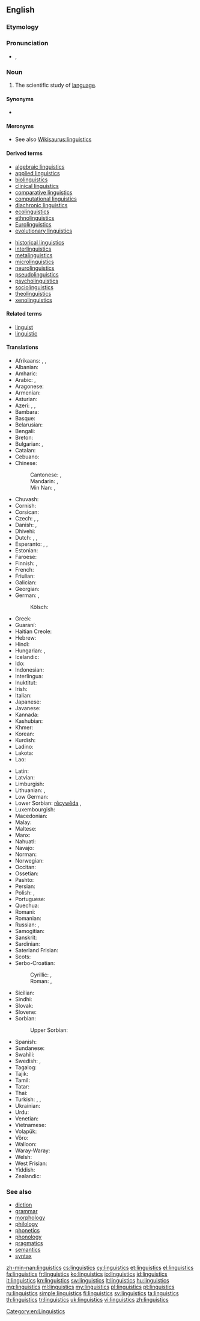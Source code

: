 ==English==

===Etymology===
{{suffix|linguist|ics|lang=en}}

===Pronunciation===
* {{IPA|/lɪŋˈɡwɪs.tɪks/}}, {{X-SAMPA|/lIN"gwIs.tIks/}}

===Noun===
{{wikipedia}}
{{en-noun|-}}

# The scientific study of [[language]].

====Synonyms====
* {{l|en|speechlore}}

====Meronyms====
* See also [[Wikisaurus:linguistics]]

====Derived terms====
{{top2}}
* [[algebraic linguistics]]
* [[applied linguistics]]
* [[biolinguistics]]
* [[clinical linguistics]]
* [[comparative linguistics]]
* [[computational linguistics]]
* [[diachronic linguistics]]
* [[ecolinguistics]]
* [[ethnolinguistics]]
* [[Eurolinguistics]]
* [[evolutionary linguistics]]
{{mid2}}
* [[historical linguistics]]
* [[interlinguistics]]
* [[metalinguistics]]
* [[microlinguistics]]
* [[neurolinguistics]]
* [[pseudolinguistics]]
* [[psycholinguistics]]
* [[sociolinguistics]]
* [[theolinguistics]]
* [[xenolinguistics]]
{{bottom}}

====Related terms====
* [[linguist]]
* [[linguistic]]

====Translations====
{{trans-top|scientific study of language}}
* Afrikaans: {{t-|af|taalwetenskappe}}, {{t+|af|taalkunde}}, {{t-|af|linguistiek}}
* Albanian: {{t-|sq|gjuhësi}}
* Amharic: {{t-|am|የቋንቋ ጥናት|sc=Ethi}}
* Arabic: {{t-|ar|لسانيات|f|p|tr=lisaniyaat}}, {{t-|ar|علم اللغة|m|tr=3ilm al-lúgha}}
* Aragonese: {{t-|an|lingüistica|f}}
* Armenian: {{t-|hy|լեզվաբանություն|tr=lezvabanut’yun}}
* Asturian: {{t-|ast|llingüística|f}}
* Azeri: {{t-|az|dilçilik}}, {{t-|az|dilşünaslıq}}, {{t-|az|linqvistika}}
* Bambara: {{t-|bm|kankalan}}
* Basque: {{t-|eu|hizkuntzalaritza}}
* Belarusian: {{t-|be|мовазнаўства|f|tr=movaznaustva}}
* Bengali: {{t+|bn|ভাষাবিজ্ঞান|sc=Beng}}
* Breton: {{t-|br|yezhoniezh}}
* Bulgarian: {{t+|bg|лингвистика|f|tr=lingvistika}}, {{t+|bg|езикознание|n|tr=ezikoznanie}}
* Catalan: {{t+|ca|lingüística|f}}
* Cebuano: {{tø|ceb|linggwistiks}}
* Chinese:
*: Cantonese: {{tø|yue|語言學}}, {{tø|yue|语言学}}
*: Mandarin: {{t-|cmn|語言學|sc=Hani}}, {{t-|cmn|语言学|tr=yǔyánxué|sc=Hani}}
*: Min Nan: {{t-|nan|語言學}}, {{t-|nan|语言学|tr=gí-giân-ha̍k}}
* Chuvash: {{tø|cv|лингвистика|tr=lingvistika|sc=Cyrl}}
* Cornish: {{t-|kw|scyens yeth}}
* Corsican: {{t-|co|linguistica|f}}
* Czech: {{t+|cs|jazykověda|f}}, {{t-|cs|jazykozpyt|m}}, {{t+|cs|lingvistika|f}}
* Danish: {{t-|da|lingvistik|c}}, {{t-|da|sprogforskning|c}}
* Dhivehi: {{t-|dv|ބަހަވީ އިލްމު|sc=Thaa}}
* Dutch: {{t+|nl|linguïstiek|f}}, {{t+|nl|taalkunde|f}}, {{t-|nl|taalwetenschappen|f|p}}
* Esperanto: {{t-|eo|lingvoscienco}}, {{t-|eo|lingvistiko}}, {{t-|eo|lingviko}}
* Estonian: {{t+|et|keeleteadus}}
* Faroese: {{t-|fo|málfrøði}}
* Finnish: {{t+|fi|kielitiede}}, {{t+|fi|lingvistiikka}}
* French: {{t+|fr|linguistique|f}}
* Friulian: {{tø|fur|lenghistiche|f}}
* Galician: {{t-|gl|lingüística|f}}
* Georgian: {{t-|ka|ენათმეცნიერება|tr=enat‘metsniereba|sc=Geor}}
* German: {{t+|de|Linguistik|f}}, {{t+|de|Sprachwissenschaft|f}}
*: Kölsch: {{tø|ksh|Shproocheweßßeschaff|f}}
* Greek: {{t+|el|γλωσσολογία|f}}
* Guaraní: {{t-|gn|ñe'ẽkuaaty ha ñe'ẽtekuaa}}
* Haitian Creole: {{tø|ht|lengwistik}}
* Hebrew: {{t+|he|בלשנות|f|tr=balshanut}}
* Hindi: {{t-|hi|भाषाविज्ञान|m|tr=bhāṣāvigyān}}
* Hungarian: {{t+|hu|nyelvészet}}, {{t+|hu|nyelvtudomány}}
* Icelandic: {{t-|is|málvísindi|n|p}}
* Ido: {{t+|io|linguistiko}}
* Indonesian: {{t+|id|linguistik}}
* Interlingua: {{t+|ia|linguistica}}
* Inuktitut: {{t|iu|ᐅᖄᓯᓕᕆᓂᖅ|tr=urkaasiliriniq|sc=Cans}}
* Irish: {{t-|ga|teangeolaíocht}}
* Italian: {{t+|it|linguistica|f}}
* Japanese: {{t-|ja|言語学|tr=げんごがく, gengogaku}}
* Javanese: {{t-|jv|linguistik}}
* Kannada: {{t+|kn|ಭಾಷಾ ವಿಜ್ಞಾನ|sc=Knda}}
* Kashubian: {{t-|csb|lingwistika|f}}
* Khmer: {{t-|km|ភាសាសាស្ត្រ|tr=pīăsā sāh|sc=Khmr}}
* Korean: {{t+|ko|언어학|tr=eoneohak}}
* Kurdish: {{t+|ku|zimannasî}}
* Ladino: {{tø|lad|linguistika|f}}
* Lakota: {{tø|lkt|iyápi wóuŋspe}}
* Lao: {{t+|lo|ພາສາສາດ|sc=Laoo}}
{{trans-mid}}
* Latin: {{t-|la|linguistica|f}}
* Latvian: {{t-|lv|valodniecība}}
* Limburgish: {{t-|li|Taalweitesjap|f}}
* Lithuanian: {{t+|lt|lingvistika|f}}, {{t+|lt|kalbotyra|f}}
* Low German: {{t-|nds|Spraakwetenschop|f}}
* Lower Sorbian: [[rěcywěda]] {{f}}, {{tø|dsb|linguistika|f}}
* Luxembourgish: {{t-|lb|Sproochwëssenschaft|f}}
* Macedonian: {{t-|mk|лингвистика|f|tr=lingvistika}}
* Malay: {{t-|ms|linguistik}}
* Maltese: {{t-|mt|lingwistika|f}}
* Manx: {{t-|gv|çhengoaylleeaght|f}}
* Nahuatl: {{t+|nah|tlahtōlmatiliztli}}
* Navajo: {{tø|nv|saad naalkaah}}
* Norman: {{tø|roa-nor|lîndgistique}}
* Norwegian: {{t+|no|lingvistikk}}
* Occitan: {{t+|oc|lingüistica|f}}
* Ossetian: {{tø|os|æвзагзонынад|tr=ævzagzonynad|sc=Cyrl}}
* Pashto: {{t-|ps|ژبپوهنه|sc=ps-Arab}}
* Persian: {{t-|fa|زبان‌شناسی|tr=zabān-šenāsi}}
* Polish: {{t+|pl|lingwistyka|f}}, {{t+|pl|językoznawstwo|n}}
* Portuguese: {{t+|pt|lingüística|f}}
* Quechua: {{t-|qu|simi yachaq}}
* Romani: {{tø|rom|chhibavipen}}
* Romanian: {{t-|ro|lingvistică|f}}
* Russian: {{t+|ru|языкознание|n|tr=jazykoznánije}}, {{t+|ru|лингвистика|f|tr=lingvístika}}
* Samogitian: {{tø|sgs|kalbuotīra|f}}
* Sanskrit: {{t-|sa|भाषाविज्ञान|m|tr=bhāṣāvijñāna}}
* Sardinian: {{t-|sc|linguìstica|f}}
* Saterland Frisian: {{tø|stq|sproakwietenskup|f}}
* Scots: {{tø|sco|lingueestics}}
* Serbo-Croatian:
*: Cyrillic: {{t-|sh|лингвистика|f|alt=лингвѝстика|sc=Cyrl}}, {{t-|sh|језикословље|n|sc=Cyrl}}
*: Roman: {{t-|sh|lingvistika|f|alt=lingvìstika}}, {{t-|sh|jezikoslovlje|n}}
* Sicilian: {{t-|scn|linguìstica|f}}
* Sindhi: {{t+|sd|لسانيات|tr=lisāniāt|sc=sd-Arab}}
* Slovak: {{t-|sk|jazykoveda|f}}
* Slovene: {{t+|sl|jezikoslovje|n}}
* Sorbian:
*: Upper Sorbian: {{t-|hsb|rěčespyt|m}}
* Spanish: {{t+|es|lingüística|f}}
* Sundanese: {{t-|su|linguistik}}
* Swahili: {{t+|sw|isimu}}
* Swedish: {{t+|sv|lingvistik|c}}, {{t+|sv|språkvetenskap|c}}
* Tagalog: {{t-|tl|linggwistika}}
* Tajik: {{t-|tg|забоншиносӣ|tr=zabonşinosˈi|sc=Cyrl}}
* Tamil: {{t+|ta|மொழியியல்}}
* Tatar: {{t-|tt|тел белеме|tr=tel beleme|sc=Cyrl}}
* Thai: {{t-|th|ภาษาศาสตร์|tr=paasăa sàat}}
* Turkish: {{t+|tr|dil bilimi}}, {{t+|tr|dilbilim}}, {{t-|tr|lisâniyat}}
* Ukrainian: {{t+|uk|мовознавство|n|tr=movoznávstvo}}
* Urdu: {{t-|ur|لسانيات|tr=lisāniāt}}
* Venetian: {{tø|vec|łenguìstega|f}}
* Vietnamese: {{t+|vi|ngôn ngữ học}}
* Volapük: {{t+|vo|pükav}}
* Võro: {{tø|vro|keeletiidüs}}
* Walloon: {{t+|wa|linwince}}
* Waray-Waray: {{tø|war|lingguwistika}}
* Welsh: {{t+|cy|ieithyddiaeth|f}}
* West Frisian: {{t-|fy|taalkunde|f}}
* Yiddish: {{t-|yi|לינגוויסטיק|f|tr=lingvistik|sc=Hebr}}
* Zealandic: {{tø|zea|taelkunde|f}}
{{trans-bottom}}

===See also===
* [[diction]]
* [[grammar]]
* [[morphology]]
* [[philology]]
* [[phonetics]]
* [[phonology]]
* [[pragmatics]]
* [[semantics]]
* [[syntax]]

[[Category:en:Linguistics]]

[[zh-min-nan:linguistics]]
[[cs:linguistics]]
[[cy:linguistics]]
[[et:linguistics]]
[[el:linguistics]]
[[fa:linguistics]]
[[fr:linguistics]]
[[ko:linguistics]]
[[io:linguistics]]
[[id:linguistics]]
[[it:linguistics]]
[[kn:linguistics]]
[[sw:linguistics]]
[[lt:linguistics]]
[[hu:linguistics]]
[[mg:linguistics]]
[[ml:linguistics]]
[[my:linguistics]]
[[pl:linguistics]]
[[pt:linguistics]]
[[ru:linguistics]]
[[simple:linguistics]]
[[fi:linguistics]]
[[sv:linguistics]]
[[ta:linguistics]]
[[th:linguistics]]
[[tr:linguistics]]
[[uk:linguistics]]
[[vi:linguistics]]
[[zh:linguistics]]